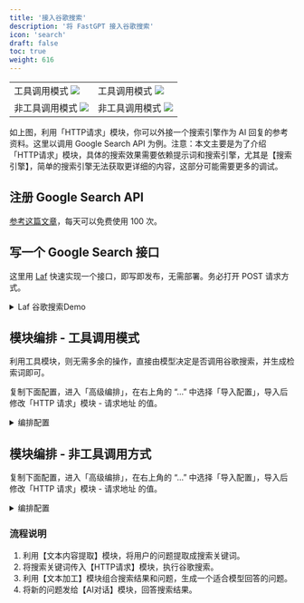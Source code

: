 ```yaml
---
title: '接入谷歌搜索'
description: '将 FastGPT 接入谷歌搜索'
icon: 'search'
draft: false
toc: true
weight: 616
---
```


|                     |                       |
| --------------------- | --------------------- |
| 工具调用模式 ![](/imgs/google_search_3.webp) | 工具调用模式 ![](/imgs/google_search_4.webp) |
| 非工具调用模式 ![](/imgs/google_search_1.webp) | 非工具调用模式 ![](/imgs/google_search_2.webp) |


如上图，利用「HTTP请求」模块，你可以外接一个搜索引擎作为 AI 回复的参考资料。这里以调用 Google Search API 为例。注意：本文主要是为了介绍 「HTTP请求」模块，具体的搜索效果需要依赖提示词和搜索引擎，尤其是【搜索引擎】，简单的搜索引擎无法获取更详细的内容，这部分可能需要更多的调试。

## 注册 Google Search API

[参考这篇文章](https://zhuanlan.zhihu.com/p/174666017)，每天可以免费使用 100 次。

## 写一个 Google Search 接口

这里用 [Laf](https://laf.dev/) 快速实现一个接口，即写即发布，无需部署。务必打开 POST 请求方式。

<details>
<summary>Laf 谷歌搜索Demo</summary>

```typescript
import cloud from '@lafjs/cloud'

const googleSearchKey = "xxx"
const googleCxId = "3740cxxx"
const baseurl = "https://www.googleapis.com/customsearch/v1"

type RequestType = {
  searchKey: string
}

export default async function (ctx: FunctionContext) {
  const { searchKey } = ctx.body as RequestType
  console.log(ctx.body)
  if (!searchKey) {
    return {
      prompt: ""
    }
  }

  try {
    const { data } = await cloud.fetch.get(baseurl, {
      params: {
        q: searchKey,
        cx: googleCxId,
        key: googleSearchKey,
        c2coff: 1,
        start: 1,
        end: 20,
        dateRestrict: 'm[1]',
      }
    })
    const result = data.items.map((item) => item.snippet).join('\n');

    return { prompt: result }
  } catch (err) {
    console.log(err)
    ctx.response.status(500)
    return {
      message: "异常"
    }
  }
}
```

</details>

## 模块编排 - 工具调用模式

利用工具模块，则无需多余的操作，直接由模型决定是否调用谷歌搜索，并生成检索词即可。

复制下面配置，进入「高级编排」，在右上角的 “...” 中选择「导入配置」，导入后修改「HTTP 请求」模块 - 请求地址 的值。

<details>
<summary>编排配置</summary>

```json
{
  "nodes": [
    {
      "nodeId": "userGuide",
      "name": "系统配置",
      "intro": "可以配置应用的系统参数",
      "avatar": "/imgs/workflow/userGuide.png",
      "flowNodeType": "userGuide",
      "position": {
        "x": 262.2732338817093,
        "y": -476.00241136598146
      },
      "inputs": [
        {
          "key": "welcomeText",
          "renderTypeList": [
            "hidden"
          ],
          "valueType": "string",
          "label": "core.app.Welcome Text",
          "value": ""
        },
        {
          "key": "variables",
          "renderTypeList": [
            "hidden"
          ],
          "valueType": "any",
          "label": "core.app.Chat Variable",
          "value": []
        },
        {
          "key": "questionGuide",
          "valueType": "boolean",
          "renderTypeList": [
            "hidden"
          ],
          "label": "core.app.Question Guide",
          "value": false
        },
        {
          "key": "tts",
          "renderTypeList": [
            "hidden"
          ],
          "valueType": "any",
          "label": "",
          "value": {
            "type": "web"
          }
        },
        {
          "key": "whisper",
          "renderTypeList": [
            "hidden"
          ],
          "valueType": "any",
          "label": "",
          "value": {
            "open": false,
            "autoSend": false,
            "autoTTSResponse": false
          }
        },
        {
          "key": "scheduleTrigger",
          "renderTypeList": [
            "hidden"
          ],
          "valueType": "any",
          "label": "",
          "value": null
        }
      ],
      "outputs": []
    },
    {
      "nodeId": "448745",
      "name": "流程开始",
      "intro": "",
      "avatar": "/imgs/workflow/userChatInput.svg",
      "flowNodeType": "workflowStart",
      "position": {
        "x": 295.8944548701009,
        "y": 110.81336038514848
      },
      "inputs": [
        {
          "key": "userChatInput",
          "renderTypeList": [
            "reference",
            "textarea"
          ],
          "valueType": "string",
          "label": "用户问题",
          "required": true,
          "toolDescription": "用户问题"
        }
      ],
      "outputs": [
        {
          "id": "userChatInput",
          "key": "userChatInput",
          "label": "core.module.input.label.user question",
          "valueType": "string",
          "type": "static"
        }
      ]
    },
    {
      "nodeId": "NOgbnBzUwDgT",
      "name": "工具调用",
      "intro": "通过AI模型自动选择一个或多个功能块进行调用，也可以对插件进行调用。",
      "avatar": "/imgs/workflow/tool.svg",
      "flowNodeType": "tools",
      "showStatus": true,
      "position": {
        "x": 1028.8358722416106,
        "y": -500.8755882990822
      },
      "inputs": [
        {
          "key": "model",
          "renderTypeList": [
            "settingLLMModel",
            "reference"
          ],
          "label": "core.module.input.label.aiModel",
          "valueType": "string",
          "llmModelType": "all",
          "value": "FastAI-plus"
        },
        {
          "key": "temperature",
          "renderTypeList": [
            "hidden"
          ],
          "label": "",
          "value": 0,
          "valueType": "number",
          "min": 0,
          "max": 10,
          "step": 1
        },
        {
          "key": "maxToken",
          "renderTypeList": [
            "hidden"
          ],
          "label": "",
          "value": 2000,
          "valueType": "number",
          "min": 100,
          "max": 4000,
          "step": 50
        },
        {
          "key": "systemPrompt",
          "renderTypeList": [
            "textarea",
            "reference"
          ],
          "max": 3000,
          "valueType": "string",
          "label": "core.ai.Prompt",
          "description": "core.app.tip.chatNodeSystemPromptTip",
          "placeholder": "core.app.tip.chatNodeSystemPromptTip",
          "value": "你是谷歌搜索机器人，根据当前问题和对话记录生成搜索词。你需要自行判断是否需要进行网络实时查询：\n- 如果需查询则生成搜索词。\n- 如果不需要查询则不返回字段。"
        },
        {
          "key": "history",
          "renderTypeList": [
            "numberInput",
            "reference"
          ],
          "valueType": "chatHistory",
          "label": "core.module.input.label.chat history",
          "required": true,
          "min": 0,
          "max": 30,
          "value": 6
        },
        {
          "key": "userChatInput",
          "renderTypeList": [
            "reference",
            "textarea"
          ],
          "valueType": "string",
          "label": "用户问题",
          "required": true,
          "value": [
            "448745",
            "userChatInput"
          ]
        }
      ],
      "outputs": []
    },
    {
      "nodeId": "GMELVPxHfpg5",
      "name": "HTTP 请求",
      "intro": "调用谷歌搜索，查询相关内容",
      "avatar": "/imgs/workflow/http.png",
      "flowNodeType": "httpRequest468",
      "showStatus": true,
      "position": {
        "x": 1013.2159795348916,
        "y": 210.8685573380423
      },
      "inputs": [
        {
          "key": "system_addInputParam",
          "renderTypeList": [
            "addInputParam"
          ],
          "valueType": "dynamic",
          "label": "",
          "required": false,
          "description": "core.module.input.description.HTTP Dynamic Input",
          "editField": {
            "key": true,
            "valueType": true
          }
        },
        {
          "valueType": "string",
          "renderTypeList": [
            "reference"
          ],
          "key": "query",
          "label": "query",
          "toolDescription": "谷歌搜索检索词",
          "required": true,
          "canEdit": true,
          "editField": {
            "key": true,
            "description": true
          }
        },
        {
          "key": "system_httpMethod",
          "renderTypeList": [
            "custom"
          ],
          "valueType": "string",
          "label": "",
          "value": "POST",
          "required": true
        },
        {
          "key": "system_httpReqUrl",
          "renderTypeList": [
            "hidden"
          ],
          "valueType": "string",
          "label": "",
          "description": "core.module.input.description.Http Request Url",
          "placeholder": "https://api.ai.com/getInventory",
          "required": false,
          "value": "https://xxxxxx.laf.dev/google_search"
        },
        {
          "key": "system_httpHeader",
          "renderTypeList": [
            "custom"
          ],
          "valueType": "any",
          "value": [],
          "label": "",
          "description": "core.module.input.description.Http Request Header",
          "placeholder": "core.module.input.description.Http Request Header",
          "required": false
        },
        {
          "key": "system_httpParams",
          "renderTypeList": [
            "hidden"
          ],
          "valueType": "any",
          "value": [],
          "label": "",
          "required": false
        },
        {
          "key": "system_httpJsonBody",
          "renderTypeList": [
            "hidden"
          ],
          "valueType": "any",
          "value": "{\n  \"searchKey\": \"{{query}}\"\n}",
          "label": "",
          "required": false
        }
      ],
      "outputs": [
        {
          "id": "system_addOutputParam",
          "key": "system_addOutputParam",
          "type": "dynamic",
          "valueType": "dynamic",
          "label": "",
          "editField": {
            "key": true,
            "valueType": true
          }
        },
        {
          "id": "httpRawResponse",
          "key": "httpRawResponse",
          "label": "原始响应",
          "description": "HTTP请求的原始响应。只能接受字符串或JSON类型响应数据。",
          "valueType": "any",
          "type": "static"
        },
        {
          "id": "M5YmxaYe8em1",
          "type": "dynamic",
          "key": "prompt",
          "valueType": "string",
          "label": "prompt"
        }
      ]
    }
  ],
  "edges": [
    {
      "source": "448745",
      "target": "NOgbnBzUwDgT",
      "sourceHandle": "448745-source-right",
      "targetHandle": "NOgbnBzUwDgT-target-left"
    },
    {
      "source": "NOgbnBzUwDgT",
      "target": "GMELVPxHfpg5",
      "sourceHandle": "selectedTools",
      "targetHandle": "selectedTools"
    }
  ]
}
```

</details>

## 模块编排 - 非工具调用方式

复制下面配置，进入「高级编排」，在右上角的 “...” 中选择「导入配置」，导入后修改「HTTP 请求」模块 - 请求地址 的值。

<details>
<summary>编排配置</summary>

```json
{
  "nodes": [
    {
      "nodeId": "userGuide",
      "name": "系统配置",
      "intro": "可以配置应用的系统参数",
      "avatar": "/imgs/workflow/userGuide.png",
      "flowNodeType": "userGuide",
      "position": {
        "x": 126.6166221945532,
        "y": -456.00079128406236
      },
      "inputs": [
        {
          "key": "welcomeText",
          "renderTypeList": [
            "hidden"
          ],
          "valueType": "string",
          "label": "core.app.Welcome Text",
          "value": ""
        },
        {
          "key": "variables",
          "renderTypeList": [
            "hidden"
          ],
          "valueType": "any",
          "label": "core.app.Chat Variable",
          "value": []
        },
        {
          "key": "questionGuide",
          "valueType": "boolean",
          "renderTypeList": [
            "hidden"
          ],
          "label": "core.app.Question Guide",
          "value": false
        },
        {
          "key": "tts",
          "renderTypeList": [
            "hidden"
          ],
          "valueType": "any",
          "label": "",
          "value": {
            "type": "web"
          }
        },
        {
          "key": "whisper",
          "renderTypeList": [
            "hidden"
          ],
          "valueType": "any",
          "label": "",
          "value": {
            "open": false,
            "autoSend": false,
            "autoTTSResponse": false
          }
        },
        {
          "key": "scheduleTrigger",
          "renderTypeList": [
            "hidden"
          ],
          "valueType": "any",
          "label": "",
          "value": null
        }
      ],
      "outputs": []
    },
    {
      "nodeId": "448745",
      "name": "流程开始",
      "intro": "",
      "avatar": "/imgs/workflow/userChatInput.svg",
      "flowNodeType": "workflowStart",
      "position": {
        "x": 189.99351048246606,
        "y": 50.36949968375285
      },
      "inputs": [
        {
          "key": "userChatInput",
          "renderTypeList": [
            "reference",
            "textarea"
          ],
          "valueType": "string",
          "label": "用户问题",
          "required": true,
          "toolDescription": "用户问题"
        }
      ],
      "outputs": [
        {
          "id": "userChatInput",
          "key": "userChatInput",
          "label": "core.module.input.label.user question",
          "valueType": "string",
          "type": "static"
        }
      ]
    },
    {
      "nodeId": "TWD5BAqIIFaj",
      "name": "判断器",
      "intro": "根据一定的条件，执行不同的分支。",
      "avatar": "/imgs/workflow/ifElse.svg",
      "flowNodeType": "ifElseNode",
      "showStatus": true,
      "position": {
        "x": 1187.4821088468154,
        "y": -143.83989103517257
      },
      "inputs": [
        {
          "key": "condition",
          "valueType": "string",
          "label": "",
          "renderTypeList": [
            "hidden"
          ],
          "required": false,
          "value": "And"
        },
        {
          "key": "ifElseList",
          "renderTypeList": [
            "hidden"
          ],
          "valueType": "any",
          "label": "",
          "value": [
            {
              "variable": [
                "lG52GzzMm65z",
                "6yF19MRD3nuB"
              ],
              "condition": "isEmpty",
              "value": ""
            }
          ]
        }
      ],
      "outputs": [
        {
          "id": "IF",
          "key": "IF",
          "label": "IF",
          "valueType": "any",
          "type": "source"
        },
        {
          "id": "ELSE",
          "key": "ELSE",
          "label": "ELSE",
          "valueType": "any",
          "type": "source"
        }
      ]
    },
    {
      "nodeId": "1ljV0oTq4zeC",
      "name": "HTTP 请求",
      "intro": "可以发出一个 HTTP 请求，实现更为复杂的操作（联网搜索、数据库查询等）",
      "avatar": "/imgs/workflow/http.png",
      "flowNodeType": "httpRequest468",
      "showStatus": true,
      "position": {
        "x": 1992.0328696814468,
        "y": 127.08080019458595
      },
      "inputs": [
        {
          "key": "DYNAMIC_INPUT_KEY",
          "renderTypeList": [
            "addInputParam"
          ],
          "valueType": "dynamic",
          "label": "",
          "required": false,
          "description": "core.module.input.description.HTTP Dynamic Input",
          "editField": {
            "key": true,
            "valueType": true
          }
        },
        {
          "key": "searchKey",
          "valueType": "string",
          "label": "searchKey",
          "renderTypeList": [
            "reference"
          ],
          "description": "",
          "canEdit": true,
          "editField": {
            "key": true,
            "valueType": true
          },
          "value": [
            "lG52GzzMm65z",
            "6yF19MRD3nuB"
          ]
        },
        {
          "key": "system_httpMethod",
          "renderTypeList": [
            "custom"
          ],
          "valueType": "string",
          "label": "",
          "value": "POST",
          "required": true
        },
        {
          "key": "system_httpReqUrl",
          "renderTypeList": [
            "hidden"
          ],
          "valueType": "string",
          "label": "",
          "description": "core.module.input.description.Http Request Url",
          "placeholder": "https://api.ai.com/getInventory",
          "required": false,
          "value": "https://xxxxxx.laf.dev/google_search"
        },
        {
          "key": "system_httpHeader",
          "renderTypeList": [
            "custom"
          ],
          "valueType": "any",
          "value": [],
          "label": "",
          "description": "core.module.input.description.Http Request Header",
          "placeholder": "core.module.input.description.Http Request Header",
          "required": false
        },
        {
          "key": "system_httpParams",
          "renderTypeList": [
            "hidden"
          ],
          "valueType": "any",
          "value": [],
          "label": "",
          "required": false
        },
        {
          "key": "system_httpJsonBody",
          "renderTypeList": [
            "hidden"
          ],
          "valueType": "any",
          "value": "{\n  \"searchKey\": \"{{searchKey}}\"\n}",
          "label": "",
          "required": false
        },
        {
          "key": "system_addInputParam",
          "renderTypeList": [
            "addInputParam"
          ],
          "valueType": "dynamic",
          "label": "",
          "required": false,
          "description": "core.module.input.description.HTTP Dynamic Input",
          "editField": {
            "key": true,
            "valueType": true
          }
        }
      ],
      "outputs": [
        {
          "id": "system_addOutputParam",
          "key": "system_addOutputParam",
          "type": "dynamic",
          "valueType": "dynamic",
          "label": "",
          "editField": {
            "key": true,
            "valueType": true
          }
        },
        {
          "id": "httpRawResponse",
          "key": "httpRawResponse",
          "label": "原始响应",
          "description": "HTTP请求的原始响应。只能接受字符串或JSON类型响应数据。",
          "valueType": "any",
          "type": "static"
        },
        {
          "id": "yw0oz9XWFXYf",
          "type": "dynamic",
          "key": "prompt",
          "valueType": "string",
          "label": "prompt"
        }
      ]
    },
    {
      "nodeId": "Nc6hBdb3l9Pe",
      "name": "AI 对话",
      "intro": "AI 大模型对话",
      "avatar": "/imgs/workflow/AI.png",
      "flowNodeType": "chatNode",
      "showStatus": true,
      "position": {
        "x": 1982.442841318768,
        "y": -664.9716343803625
      },
      "inputs": [
        {
          "key": "model",
          "renderTypeList": [
            "settingLLMModel",
            "reference"
          ],
          "label": "core.module.input.label.aiModel",
          "valueType": "string",
          "value": "gpt-3.5-turbo"
        },
        {
          "key": "temperature",
          "renderTypeList": [
            "hidden"
          ],
          "label": "",
          "value": 0,
          "valueType": "number",
          "min": 0,
          "max": 10,
          "step": 1
        },
        {
          "key": "maxToken",
          "renderTypeList": [
            "hidden"
          ],
          "label": "",
          "value": 2000,
          "valueType": "number",
          "min": 100,
          "max": 4000,
          "step": 50
        },
        {
          "key": "isResponseAnswerText",
          "renderTypeList": [
            "hidden"
          ],
          "label": "",
          "value": true,
          "valueType": "boolean"
        },
        {
          "key": "quoteTemplate",
          "renderTypeList": [
            "hidden"
          ],
          "label": "",
          "valueType": "string"
        },
        {
          "key": "quotePrompt",
          "renderTypeList": [
            "hidden"
          ],
          "label": "",
          "valueType": "string"
        },
        {
          "key": "systemPrompt",
          "renderTypeList": [
            "textarea",
            "reference"
          ],
          "max": 3000,
          "valueType": "string",
          "label": "core.ai.Prompt",
          "description": "core.app.tip.chatNodeSystemPromptTip",
          "placeholder": "core.app.tip.chatNodeSystemPromptTip",
          "selectedTypeIndex": 1,
          "value": [
            "1ljV0oTq4zeC",
            "httpRawResponse"
          ]
        },
        {
          "key": "history",
          "renderTypeList": [
            "numberInput",
            "reference"
          ],
          "valueType": "chatHistory",
          "label": "core.module.input.label.chat history",
          "required": true,
          "min": 0,
          "max": 30,
          "value": 6
        },
        {
          "key": "userChatInput",
          "renderTypeList": [
            "reference",
            "textarea"
          ],
          "valueType": "string",
          "label": "用户问题",
          "required": true,
          "toolDescription": "用户问题",
          "value": [
            "448745",
            "userChatInput"
          ]
        },
        {
          "key": "quoteQA",
          "renderTypeList": [
            "settingDatasetQuotePrompt"
          ],
          "label": "",
          "debugLabel": "知识库引用",
          "description": "",
          "valueType": "datasetQuote"
        }
      ],
      "outputs": [
        {
          "id": "history",
          "key": "history",
          "label": "core.module.output.label.New context",
          "description": "core.module.output.description.New context",
          "valueType": "chatHistory",
          "type": "static"
        },
        {
          "id": "answerText",
          "key": "answerText",
          "label": "core.module.output.label.Ai response content",
          "description": "core.module.output.description.Ai response content",
          "valueType": "string",
          "type": "static"
        }
      ]
    },
    {
      "nodeId": "FYLw1BokYUad",
      "name": "文本加工",
      "intro": "可对固定或传入的文本进行加工后输出，非字符串类型数据最终会转成字符串类型。",
      "avatar": "/imgs/workflow/textEditor.svg",
      "flowNodeType": "pluginModule",
      "showStatus": false,
      "position": {
        "x": 2479.5913201989906,
        "y": 288.52613614690904
      },
      "inputs": [
        {
          "key": "system_addInputParam",
          "valueType": "dynamic",
          "label": "动态外部数据",
          "renderTypeList": [
            "addInputParam"
          ],
          "required": false,
          "description": "",
          "canEdit": false,
          "value": "",
          "editField": {
            "key": true
          },
          "dynamicParamDefaultValue": {
            "inputType": "reference",
            "valueType": "string",
            "required": true
          }
        },
        {
          "key": "q",
          "valueType": "string",
          "label": "q",
          "renderTypeList": [
            "reference"
          ],
          "required": true,
          "description": "",
          "canEdit": true,
          "editField": {
            "key": true
          },
          "value": [
            "448745",
            "userChatInput"
          ]
        },
        {
          "key": "response",
          "valueType": "string",
          "label": "response",
          "renderTypeList": [
            "reference"
          ],
          "required": true,
          "description": "",
          "canEdit": true,
          "editField": {
            "key": true
          },
          "value": [
            "1ljV0oTq4zeC",
            "yw0oz9XWFXYf"
          ]
        },
        {
          "key": "文本",
          "valueType": "string",
          "label": "文本",
          "renderTypeList": [
            "textarea"
          ],
          "required": true,
          "description": "",
          "canEdit": false,
          "value": "请使用下面<data> </data>中的数据作为本次对话的参考。请直接输出答案，不要提及你是从<data> </data>中获取的知识。\n\n当前时间:{{cTime}}\n\n<data>\n{{response}}\n</data>\n\n我的问题:\"{{q}}\"",
          "editField": {
            "key": true
          },
          "maxLength": "",
          "dynamicParamDefaultValue": {
            "inputType": "reference",
            "valueType": "string",
            "required": true
          }
        }
      ],
      "outputs": [
        {
          "id": "text",
          "type": "static",
          "key": "text",
          "valueType": "string",
          "label": "text",
          "description": ""
        }
      ],
      "pluginId": "community-textEditor"
    },
    {
      "nodeId": "EX0g9oK3sCOC",
      "name": "AI 对话",
      "intro": "AI 大模型对话",
      "avatar": "/imgs/workflow/AI.png",
      "flowNodeType": "chatNode",
      "showStatus": true,
      "position": {
        "x": 3199.17223136331,
        "y": -100.06379812849427
      },
      "inputs": [
        {
          "key": "model",
          "renderTypeList": [
            "settingLLMModel",
            "reference"
          ],
          "label": "core.module.input.label.aiModel",
          "valueType": "string",
          "value": "gpt-3.5-turbo"
        },
        {
          "key": "temperature",
          "renderTypeList": [
            "hidden"
          ],
          "label": "",
          "value": 0,
          "valueType": "number",
          "min": 0,
          "max": 10,
          "step": 1
        },
        {
          "key": "maxToken",
          "renderTypeList": [
            "hidden"
          ],
          "label": "",
          "value": 2000,
          "valueType": "number",
          "min": 100,
          "max": 4000,
          "step": 50
        },
        {
          "key": "isResponseAnswerText",
          "renderTypeList": [
            "hidden"
          ],
          "label": "",
          "value": true,
          "valueType": "boolean"
        },
        {
          "key": "quoteTemplate",
          "renderTypeList": [
            "hidden"
          ],
          "label": "",
          "valueType": "string"
        },
        {
          "key": "quotePrompt",
          "renderTypeList": [
            "hidden"
          ],
          "label": "",
          "valueType": "string"
        },
        {
          "key": "systemPrompt",
          "renderTypeList": [
            "textarea",
            "reference"
          ],
          "max": 3000,
          "valueType": "string",
          "label": "core.ai.Prompt",
          "description": "core.app.tip.chatNodeSystemPromptTip",
          "placeholder": "core.app.tip.chatNodeSystemPromptTip"
        },
        {
          "key": "history",
          "renderTypeList": [
            "numberInput",
            "reference"
          ],
          "valueType": "chatHistory",
          "label": "core.module.input.label.chat history",
          "required": true,
          "min": 0,
          "max": 30,
          "value": 6
        },
        {
          "key": "userChatInput",
          "renderTypeList": [
            "reference",
            "textarea"
          ],
          "valueType": "string",
          "label": "用户问题",
          "required": true,
          "toolDescription": "用户问题",
          "value": [
            "FYLw1BokYUad",
            "text"
          ]
        },
        {
          "key": "quoteQA",
          "renderTypeList": [
            "settingDatasetQuotePrompt"
          ],
          "label": "",
          "debugLabel": "知识库引用",
          "description": "",
          "valueType": "datasetQuote"
        }
      ],
      "outputs": [
        {
          "id": "history",
          "key": "history",
          "label": "core.module.output.label.New context",
          "description": "core.module.output.description.New context",
          "valueType": "chatHistory",
          "type": "static"
        },
        {
          "id": "answerText",
          "key": "answerText",
          "label": "core.module.output.label.Ai response content",
          "description": "core.module.output.description.Ai response content",
          "valueType": "string",
          "type": "static"
        }
      ]
    },
    {
      "nodeId": "lG52GzzMm65z",
      "name": "文本内容提取",
      "intro": "可从文本中提取指定的数据，例如：sql语句、搜索关键词、代码等",
      "avatar": "/imgs/workflow/extract.png",
      "flowNodeType": "contentExtract",
      "showStatus": true,
      "position": {
        "x": 535.331344778598,
        "y": -437.1382636373696
      },
      "inputs": [
        {
          "key": "model",
          "renderTypeList": [
            "selectLLMModel",
            "reference"
          ],
          "label": "core.module.input.label.aiModel",
          "required": true,
          "valueType": "string",
          "llmModelType": "extractFields",
          "value": "gpt-3.5-turbo"
        },
        {
          "key": "description",
          "renderTypeList": [
            "textarea",
            "reference"
          ],
          "valueType": "string",
          "label": "提取要求描述",
          "description": "给AI一些对应的背景知识或要求描述，引导AI更好的完成任务。\n该输入框可使用全局变量。",
          "placeholder": "例如: \n1. 当前时间为: {{cTime}}。你是一个实验室预约助手，你的任务是帮助用户预约实验室，从文本中获取对应的预约信息。\n2. 你是谷歌搜索助手，需要从文本中提取出合适的搜索词。",
          "value": "你是谷歌搜索机器人，根据当前问题和对话记录生成搜索词。你需要自行判断是否需要进行网络实时查询：\n- 如果需查询则生成搜索词。\n- 如果不需要查询则不返回字段。"
        },
        {
          "key": "history",
          "renderTypeList": [
            "numberInput",
            "reference"
          ],
          "valueType": "chatHistory",
          "label": "core.module.input.label.chat history",
          "required": true,
          "min": 0,
          "max": 30,
          "value": 6
        },
        {
          "key": "content",
          "renderTypeList": [
            "reference",
            "textarea"
          ],
          "label": "需要提取的文本",
          "required": true,
          "valueType": "string",
          "toolDescription": "需要检索的内容",
          "value": [
            "448745",
            "userChatInput"
          ]
        },
        {
          "key": "extractKeys",
          "renderTypeList": [
            "custom"
          ],
          "label": "",
          "valueType": "any",
          "description": "由 '描述' 和 'key' 组成一个目标字段，可提取多个目标字段",
          "value": [
            {
              "required": false,
              "defaultValue": "",
              "desc": "搜索词",
              "key": "searchKey",
              "enum": ""
            }
          ]
        }
      ],
      "outputs": [
        {
          "id": "fields",
          "key": "fields",
          "label": "完整提取结果",
          "description": "一个 JSON 字符串，例如：{\"name:\":\"YY\",\"Time\":\"2023/7/2 18:00\"}",
          "valueType": "string",
          "type": "static"
        },
        {
          "id": "6yF19MRD3nuB",
          "key": "searchKey",
          "label": "提取结果-搜索词",
          "valueType": "string",
          "type": "static"
        }
      ]
    }
  ],
  "edges": [
    {
      "source": "TWD5BAqIIFaj",
      "target": "Nc6hBdb3l9Pe",
      "sourceHandle": "TWD5BAqIIFaj-source-IF",
      "targetHandle": "Nc6hBdb3l9Pe-target-left"
    },
    {
      "source": "1ljV0oTq4zeC",
      "target": "FYLw1BokYUad",
      "sourceHandle": "1ljV0oTq4zeC-source-right",
      "targetHandle": "FYLw1BokYUad-target-left"
    },
    {
      "source": "FYLw1BokYUad",
      "target": "EX0g9oK3sCOC",
      "sourceHandle": "FYLw1BokYUad-source-right",
      "targetHandle": "EX0g9oK3sCOC-target-left"
    },
    {
      "source": "448745",
      "target": "lG52GzzMm65z",
      "sourceHandle": "448745-source-right",
      "targetHandle": "lG52GzzMm65z-target-left"
    },
    {
      "source": "lG52GzzMm65z",
      "target": "TWD5BAqIIFaj",
      "sourceHandle": "lG52GzzMm65z-source-right",
      "targetHandle": "TWD5BAqIIFaj-target-left"
    },
    {
      "source": "TWD5BAqIIFaj",
      "target": "1ljV0oTq4zeC",
      "sourceHandle": "TWD5BAqIIFaj-source-ELSE",
      "targetHandle": "1ljV0oTq4zeC-target-left"
    }
  ]
}
```

</details>


### 流程说明

1. 利用【文本内容提取】模块，将用户的问题提取成搜索关键词。
2. 将搜索关键词传入【HTTP请求】模块，执行谷歌搜索。
3. 利用【文本加工】模块组合搜索结果和问题，生成一个适合模型回答的问题。
4. 将新的问题发给【AI对话】模块，回答搜索结果。

